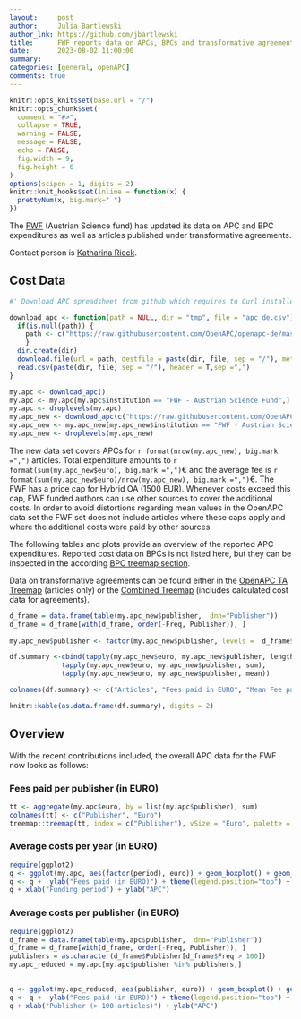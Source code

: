 ```yaml
---
layout:     post
author:     Julia Bartlewski
author_lnk: https://github.com/jbartlewski
title:      FWF reports data on APCs, BPCs and transformative agreements for 2022
date:       2023-08-02 11:00:00
summary:    
categories: [general, openAPC]
comments: true
---
```



```r
knitr::opts_knit$set(base.url = "/")
knitr::opts_chunk$set(
  comment = "#>",
  collapse = TRUE,
  warning = FALSE, 
  message = FALSE,
  echo = FALSE,
  fig.width = 9,
  fig.height = 6
)
options(scipen = 1, digits = 2)
knitr::knit_hooks$set(inline = function(x) {
  prettyNum(x, big.mark=" ")
})
```

The [FWF](https://www.fwf.ac.at/en/) (Austrian Science fund) has updated its data on APC and BPC expenditures as well as articles published under transformative agreements.

Contact person is [Katharina Rieck](https://www.fwf.ac.at/en/about-the-fwf/organisation/fwf-team/strategy-departments/strategy-policy-evaluation-analysis/vk/k-rieck/blp/0?tx_rsmemployee_pi1%5Bbluid%5D=757&cHash=d6c0dce43642822185e4e70514413bea).

## Cost Data

```r
#' Download APC spreadsheet from github which requires to Curl installed

download_apc <- function(path = NULL, dir = "tmp", file = "apc_de.csv"){
  if(is.null(path)) {
    path <- c("https://raw.githubusercontent.com/OpenAPC/openapc-de/master/data/apc_de.csv")
    } 
  dir.create(dir) 
  download.file(url = path, destfile = paste(dir, file, sep = "/"), method = "curl")
  read.csv(paste(dir, file, sep = "/"), header = T,sep =",")
}

my.apc <- download_apc()
my.apc <- my.apc[my.apc$institution == "FWF - Austrian Science Fund",]
my.apc <- droplevels(my.apc)
my.apc_new <- download_apc(c("https://raw.githubusercontent.com/OpenAPC/openapc-de/master/data/fwf/apc_2022_FWF_enriched.csv"))
my.apc_new <- my.apc_new[my.apc_new$institution == "FWF - Austrian Science Fund",]
my.apc_new <- droplevels(my.apc_new)
```

The new data set covers APCs for `r format(nrow(my.apc_new), big.mark =",")` articles. Total expenditure amounts to `r format(sum(my.apc_new$euro), big.mark =",")`€ and the average fee is `r format(sum(my.apc_new$euro)/nrow(my.apc_new), big.mark =",")`€. The FWF has a price cap for Hybrid OA (1500 EUR). Whenever costs exceed this cap, FWF funded authors can use other sources to cover the additional costs. In order to avoid distortions regarding mean values in the OpenAPC data set the FWF set does not include articles where these caps apply and where the additional costs were paid by other sources.

The following tables and plots provide an overview of the reported APC expenditures. Reported cost data on BPCs is not listed here, but they can be inspected in the according [BPC treemap section](https://treemaps.openapc.net/apcdata/bpc/#institution/).

Data on transformative agreements can be found either in the [OpenAPC TA Treemap](https://treemaps.openapc.net/apcdata/transformative-agreements/#institution/FWF%20-%20Austrian%20Science%20Fund/) (articles only) or the [Combined Treemap](https://treemaps.openapc.net/apcdata/combined/#institution/FWF%20-%20Austrian%20Science%20Fund/) (includes calculated cost data for agreements).


```r
d_frame = data.frame(table(my.apc_new$publisher,  dnn="Publisher"))                 
d_frame = d_frame[with(d_frame, order(-Freq, Publisher)), ]                                           
                                    
my.apc_new$publisher <- factor(my.apc_new$publisher, levels =  d_frame$Publisher)

df.summary <-cbind(tapply(my.apc_new$euro, my.apc_new$publisher, length),
             tapply(my.apc_new$euro, my.apc_new$publisher, sum),
             tapply(my.apc_new$euro, my.apc_new$publisher, mean))

colnames(df.summary) <- c("Articles", "Fees paid in EURO", "Mean Fee paid")

knitr::kable(as.data.frame(df.summary), digits = 2)
```

## Overview

With the recent contributions included, the overall APC data for the FWF now looks as follows: 

### Fees paid per publisher (in EURO)

```r
tt <- aggregate(my.apc$euro, by = list(my.apc$publisher), sum)
colnames(tt) <- c("Publisher", "Euro")
treemap::treemap(tt, index = c("Publisher"), vSize = "Euro", palette = "Paired")
```

###  Average costs per year (in EURO)

```r
require(ggplot2)
q <- ggplot(my.apc, aes(factor(period), euro)) + geom_boxplot() + geom_point()
q <- q +  ylab("Fees paid (in EURO)") + theme(legend.position="top") + theme_bw(base_size = 18)
q + xlab("Funding period") + ylab("APC")
```

###  Average costs per publisher (in EURO)

```r
require(ggplot2)
d_frame = data.frame(table(my.apc$publisher,  dnn="Publisher"))                 
d_frame = d_frame[with(d_frame, order(-Freq, Publisher)), ]
publishers = as.character(d_frame$Publisher[d_frame$Freq > 100])
my.apc_reduced = my.apc[my.apc$publisher %in% publishers,]

  
q <- ggplot(my.apc_reduced, aes(publisher, euro)) + geom_boxplot() + geom_point()
q <- q +  ylab("Fees paid (in EURO)") + theme(legend.position="top") + theme_bw(base_size = 18) + coord_flip()
q + xlab("Publisher (> 100 articles)") + ylab("APC")
```
